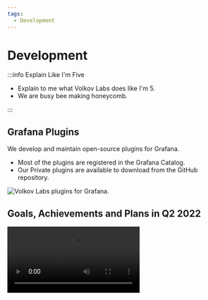 ```yaml
---
tags:
  - Development
---
```



# Development

:::info Explain Like I'm Five

- Explain to me what Volkov Labs does like I'm 5.
- We are busy bee making honeycomb.

:::

## Grafana Plugins

We develop and maintain open-source plugins for Grafana.

- Most of the plugins are registered in the Grafana Catalog.
- Our Private plugins are available to download from the GitHub repository.

<Image title="Volkov Labs plugins for Grafana." src="/img/honeycomb.png" />

## Goals, Achievements and Plans in Q2 2022

<Video
  src="https://www.youtube.com/embed/qZfnhmaUllU"
  title="Goals, achievements and plans. Volkov Labs in Q2 2022."
/>
